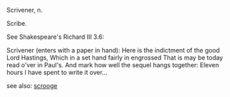 Scrivener, n.

Scribe.

See Shakespeare's Richard III 3.6:

Scrivener (enters with a paper in hand):
Here is the indictment of the good Lord Hastings,
Which in a set hand fairly in engrossed
That is may be today read o'ver in Paul's.
And mark how well the sequel hangs together:
Eleven hours I have spent to write it over...

{{rfc}} {{wikify}}

see also: [[scrooge]]
